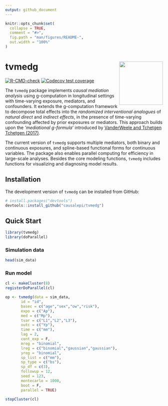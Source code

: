 ```yaml
---
output: github_document
---
```


<!-- README.md is generated from README.Rmd. Please edit that file -->

```r
knitr::opts_chunk$set(
  collapse = TRUE,
  comment = "#>",
  fig.path = "man/figures/README-",
  out.width = "100%"
)
```

# tvmedg <img src="man/figures/logo.png" align="right" height="139"/>

<!-- badges: start -->

[![R-CMD-check](https://github.com/causalepi/tvmedg/actions/workflows/R-CMD-check.yaml/badge.svg)](https://github.com/causalepi/tvmedg/actions/workflows/R-CMD-check.yaml) [![Codecov test coverage](https://codecov.io/gh/causalepi/tvmedg/graph/badge.svg)](https://app.codecov.io/gh/causalepi/tvmedg)

<!-- badges: end -->

The `tvmedg` package implements *causal mediation analysis* using g-computation in longitudinal settings with time-varying exposure, mediators, and confounders. It extends the g-computation framework to decompose total effects into the *randomized interventional analogues* of *natural direct* and *indirect effects*, in the presence of time-varying confounding affected by prior exposures or mediators. This approach builds upon the *'mediational g-formula'* introduced by [VanderWeele and Tchetgen Tchetgen (2017)](https://academic.oup.com/jrsssb/article/79/3/917/7040673).

The current version of `tvmedg` supports multiple mediators, both binary and continuous exposures, and spline-based functional forms for continuous variables. The package also enables parallel computing for efficiency in large-scale analyses. Besides the core modeling functions, `tvmedg` includes functions for visualizing and diagnosing model results.

## Installation

The development version of `tvmedg` can be installed from GitHub:

``` r
# install.packages("devtools")
devtools::install_github("causalepi/tvmedg")
```

## Quick Start

```r
library(tvmedg)
library(doParallel)
```

### Simulation data

```r
head(sim_data)
```

### Run model

```r
cl <- makeCluster(8)
registerDoParallel(cl)

op <- tvmedg(data = sim_data,
       id = "id",
       basec = c("age","sex","ow","risk"),
       expo = c("Ap"),
       med = c("Mp"),
       tvar = c("L1","L2","L3"),
       outc = c("Yp"),
       time = c("mm"),
       lag = 2,
       cont_exp = F,
       mreg = "binomial",
       lreg = c("binomial","gaussian","gaussian"),
       yreg = "binomial",
       sp_list = c("mm"),
       sp_type = c("bs"),
       sp_df = c(3),
       followup = 12,
       seed = 123,
       montecarlo = 1000,
       boot = F,
       parallel = TRUE)

stopCluster(cl)
```

